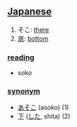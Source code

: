 == [[Japanese]] ==                                          

# そこ: [[there]]
# [[底]]: [[bottom]]

=== [[reading]] ===
* soko

=== [[synonym]] ===
* [[あそこ]] (asoko) (1)
* [[下]] ([[した]], shita) (2)